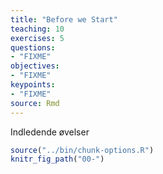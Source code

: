 ```yaml
---
title: "Before we Start"
teaching: 10
exercises: 5
questions:
- "FIXME"
objectives:
- "FIXME"
keypoints:
- "FIXME"
source: Rmd
---
```


Indledende øvelser

```r
source("../bin/chunk-options.R")
knitr_fig_path("00-")
```
